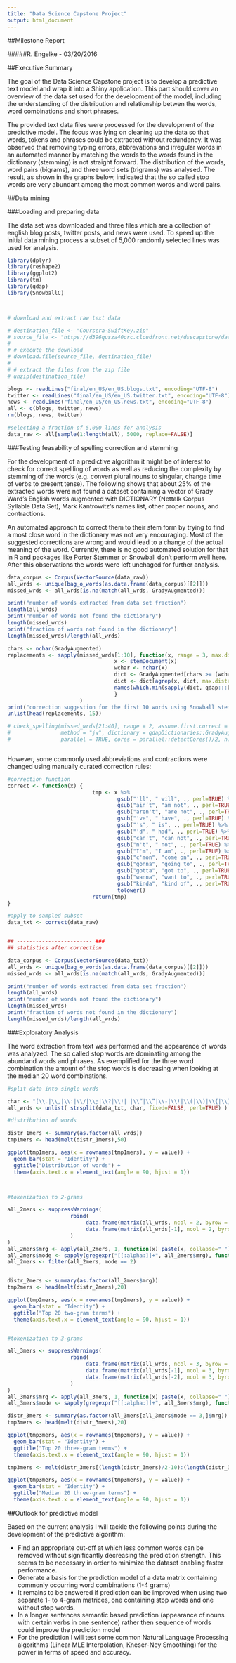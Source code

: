 ```yaml
---
title: "Data Science Capstone Project"
output: html_document
---
```


##Milestone Report

#####R. Engelke   -   03/20/2016


##Executive Summary

The goal of the Data Science Capstone project is to develop a predictive text model and wrap it into a Shiny application.
This part should cover an overview of the data set used for the development of the model, including the understanding of the distribution and relationship betwen the words, word combinations and short phrases. 

The provided text data files were processed for the development of the predictive model. The focus was lying on cleaning up the data so that words, tokens and phrases could be extracted without redundancy. It was observed that removing typing errors,  abbrevations and irregular words in an automated manner by matching the words to the words found in the dictionary (stemming) is not straight forward. The distribution of the words, word pairs (bigrams), and three word sets (trigrams) was analysed. The result, as shown in the graphs below, indicated that the so called stop words are very abundant among the most common words and word pairs. 


##Data mining

###Loading and preparing data

The data set was downloaded and three files which are a collection of english blog posts, twitter posts, and news were used. To speed up the initial data mining process a subset of 5,000 randomly selected lines was used for analysis.

```r
library(dplyr)
library(reshape2)
library(ggplot2)
library(tm)
library(qdap)
library(SnowballC)



# download and extract raw text data 

# destination_file <- "Coursera-SwiftKey.zip"
# source_file <- "https://d396qusza40orc.cloudfront.net/dsscapstone/dataset/Coursera-SwiftKey.zip"
# 
# # execute the download
# download.file(source_file, destination_file)
# 
# # extract the files from the zip file
# unzip(destination_file)

blogs <- readLines("final/en_US/en_US.blogs.txt", encoding="UTF-8")
twitter <- readLines("final/en_US/en_US.twitter.txt", encoding="UTF-8")
news <- readLines("final/en_US/en_US.news.txt", encoding="UTF-8")
all <- c(blogs, twitter, news)
rm(blogs, news, twitter)

#selecting a fraction of 5,000 lines for analysis
data_raw <- all[sample(1:length(all), 5000, replace=FALSE)]

```


###Testing feasability of spelling correction and stemming

For the development of a predictive algorithm it might be of interest to check for correct spellling of words as well as reducing the complexity by stemming of the words (e.g. convert plural nouns to singular, change time of verbs to present tense). The following shows that about 25% of the extracted words were not found a dataset containing a vector of Grady Ward’s English words augmented with DICTIONARY (Nettalk Corpus Syllable Data Set), Mark Kantrowitz’s names list, other proper nouns, and contractions. 

An automated approach to correct them to their stem form by trying to find a most close word in the dictionary was not very encouraging. Most of the suggested corrections are wrong and would lead to a change of the actual meaning of the word. Currently, there is no good automated solution for that in R and packages like Porter Stemmer or Snowball don't perform well here. After this observations the words were left unchaged for further analysis.



```r


data_corpus <- Corpus(VectorSource(data_raw))
all_wrds <- unique(bag_o_words(as.data.frame(data_corpus)[[2]]))
missed_wrds <- all_wrds[is.na(match(all_wrds, GradyAugmented))]

print("number of words extracted from data set fraction")
length(all_wrds)
print("number of words not found the dictionary")
length(missed_wrds)
print("fraction of words not found in the dictionary")
length(missed_wrds)/length(all_wrds)

chars <- nchar(GradyAugmented)
replacements <- sapply(missed_wrds[1:10], function(x, range = 3, max.distance = .1) {
                                  x <- stemDocument(x)
                                  wchar <- nchar(x)
                                  dict <- GradyAugmented[chars >= (wchar - range) & chars <= (wchar + range)]
                                  dict <- dict[agrep(x, dict, max.distance=max.distance)]
                                  names(which.min(sapply(dict, qdap:::Ldist, x)))
                                  }
                       )
print("correction suggestion for the first 10 words using Snowball stem function")
unlist(head(replacements, 15))

# check_spelling(missed_wrds[21:40], range = 2, assume.first.correct = TRUE, 
#                method = "jw", dictionary = qdapDictionaries::GradyAugmented, 
#                parallel = TRUE, cores = parallel::detectCores()/2, n.suggests = 1)



```



However, some commonly used abbreviations and contractions were changed using manually curated correction rules:

```r

#correction function
correct <- function(x) {
                           tmp <- x %>%
                                   gsub("'ll", " will", ., perl=TRUE) %>%
                                   gsub("ain’t", "am not", ., perl=TRUE) %>%
                                   gsub("aren't", "are not", ., perl=TRUE) %>%
                                   gsub("'ve", " have", ., perl=TRUE) %>%
                                   gsub("'s", " is", ., perl=TRUE) %>%
                                   gsub("'d", " had", ., perl=TRUE) %>%
                                   gsub("can't", "can not", ., perl=TRUE) %>%
                                   gsub("n't", " not", ., perl=TRUE) %>%
                                   gsub("I'm", "I am", ., perl=TRUE) %>%
                                   gsub("c'mon", "come on", ., perl=TRUE) %>%
                                   gsub("gonna", "going to", ., perl=TRUE) %>%
                                   gsub("gotta", "got to", ., perl=TRUE) %>%
                                   gsub("wanna", "want to", ., perl=TRUE) %>%
                                   gsub("kinda", "kind of", ., perl=TRUE) %>%
                                   tolower()
                           return(tmp)
}

#apply to sampled subset
data_txt <- correct(data_raw)


## ------------------------ ###
## statistics after correction

data_corpus <- Corpus(VectorSource(data_txt))
all_wrds <- unique(bag_o_words(as.data.frame(data_corpus)[[2]]))
missed_wrds <- all_wrds[is.na(match(all_wrds, GradyAugmented))]

print("number of words extracted from data set fraction")
length(all_wrds)
print("number of words not found the dictionary")
length(missed_wrds)
print("fraction of words not found in the dictionary")
length(missed_wrds)/length(all_wrds)


```



###Exploratory Analysis

The word extraction from text was performed and the appearence of words was analyzed. The so called stop words are dominating among the abundand words and phrases. As exemplified for the three word combination the amount of the stop words is decreasing when looking at the median 20 word combinations. 

```r
#split data into single words

char <- "[\\.|\\,|\\:|\\/|\\;|\\?|\\!| |\\“|\\”|\\-|\\!|\\(|\\)|\\{|\\}|\\|\\%|\\$|\\&|\\*|\\-|\\\\|\\+|\\#|\\^|\\\"]{1,5}"
all_wrds <- unlist( strsplit(data_txt, char, fixed=FALSE, perl=TRUE) )

#distribution of words

distr_1mers <- summary(as.factor(all_wrds))
tmp1mers <- head(melt(distr_1mers),50)

ggplot(tmp1mers, aes(x = rownames(tmp1mers), y = value)) + 
  geom_bar(stat = "Identity") + 
  ggtitle("Distribution of words") +
  theme(axis.text.x = element_text(angle = 90, hjust = 1))



#tokenization to 2-grams

all_2mers <- suppressWarnings(
                    rbind(
                         data.frame(matrix(all_wrds, ncol = 2, byrow = TRUE)),
                         data.frame(matrix(all_wrds[-1], ncol = 2, byrow = TRUE))
                    )
)
all_2mers$mrg <- apply(all_2mers, 1, function(x) paste(x, collapse=" "))
all_2mers$mode <- sapply(gregexpr("[[:alpha:]]+", all_2mers$mrg), function(x) sum(x > 0))
all_2mers <- filter(all_2mers, mode == 2)


distr_2mers <- summary(as.factor(all_2mers$mrg))
tmp2mers <- head(melt(distr_2mers),20)

ggplot(tmp2mers, aes(x = rownames(tmp2mers), y = value)) + 
  geom_bar(stat = "Identity") + 
  ggtitle("Top 20 two-gram terms") +
  theme(axis.text.x = element_text(angle = 90, hjust = 1))


#tokenization to 3-grams

all_3mers <- suppressWarnings(
                    rbind(
                         data.frame(matrix(all_wrds, ncol = 3, byrow = TRUE)),
                         data.frame(matrix(all_wrds[-1], ncol = 3, byrow = TRUE)),
                         data.frame(matrix(all_wrds[-2], ncol = 3, byrow = TRUE))
                    )
)
all_3mers$mrg <- apply(all_3mers, 1, function(x) paste(x, collapse=" "))
all_3mers$mode <- sapply(gregexpr("[[:alpha:]]+", all_3mers$mrg), function(x) sum(x > 0))

distr_3mers <- summary(as.factor(all_3mers[all_3mers$mode == 3,]$mrg))
tmp3mers <- head(melt(distr_3mers),20)

ggplot(tmp3mers, aes(x = rownames(tmp3mers), y = value)) + 
  geom_bar(stat = "Identity") + 
  ggtitle("Top 20 three-gram terms") +
  theme(axis.text.x = element_text(angle = 90, hjust = 1))

tmp3mers <- melt(distr_3mers[(length(distr_3mers)/2-10):(length(distr_3mers)/2+10)])

ggplot(tmp3mers, aes(x = rownames(tmp3mers), y = value)) + 
  geom_bar(stat = "Identity") + 
  ggtitle("Median 20 three-gram terms") +
  theme(axis.text.x = element_text(angle = 90, hjust = 1))


```


##Outlook for predictive model

Based on the current analysis I will tackle the following points during the development of the predictive algorithm:

- Find an appropriate cut-off at which less common words can be removed without significantly decreasing the prediction strength. This seems to be necessary in order to minimize the dataset enabling faster performance.
- Generate a basis for the prediction model of a data matrix containing commonly occurring word combinations (1-4 grams)
- It remains to be answered if prediction can be improved when using two separate 1- to 4-gram matrices, one containing stop words and one without stop words.
- In a longer sentences semantic based prediction (appearance of nouns with certain verbs in one sentence) rather then sequence of words could improve the prediction model
- For the prediction I will test some common Natural Language Processing algorithms (Linear MLE Interpolation, Kneser-Ney Smoothing) for the power in terms of speed and accuracy.


